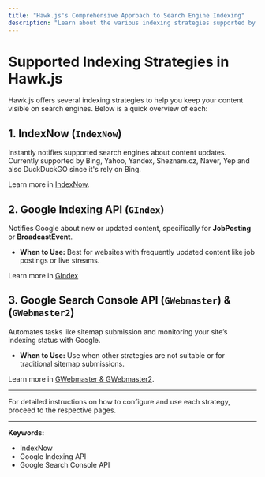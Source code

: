 ```yaml
---
title: "Hawk.js's Comprehensive Approach to Search Engine Indexing"
description: "Learn about the various indexing strategies supported by Hawk.js to improve your website's SEO and ensure timely content indexing."
---
```


# Supported Indexing Strategies in Hawk.js

Hawk.js offers several indexing strategies to help you keep your content visible on search engines. Below is a quick overview of each:

## 1. IndexNow (`IndexNow`)
Instantly notifies supported search engines about content updates. Currently supported by Bing, Yahoo, Yandex, Sheznam.cz, Naver, Yep and also DuckDuckGO since it's rely on Bing.

Learn more in [IndexNow](/docs/effective-indexing-with-hawk-js/indexnow).

## 2. Google Indexing API (`GIndex`)
Notifies Google about new or updated content, specifically for **JobPosting** or **BroadcastEvent**.
- **When to Use:** Best for websites with frequently updated content like job postings or live streams.

Learn more in [GIndex](/docs/effective-indexing-with-hawk-js/google-job-live-media-indexing)

## 3. Google Search Console API (`GWebmaster`) & (`GWebmaster2`)
Automates tasks like sitemap submission and monitoring your site’s indexing status with Google.
- **When to Use:** Use when other strategies are not suitable or for traditional sitemap submissions.

Learn more in [GWebmaster & GWebmaster2](/docs/effective-indexing-with-hawk-js/google-webmaster).

---

For detailed instructions on how to configure and use each strategy, proceed to the respective pages.
   
---

**Keywords:**
<ul className="keywords">
  <li>IndexNow</li>
  <li>Google Indexing API</li>
  <li>Google Search Console API</li>
</ul>

